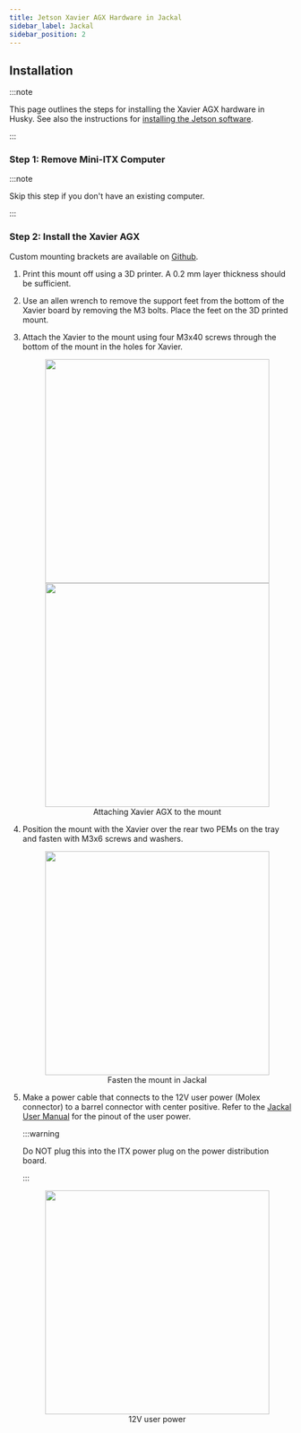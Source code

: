 ```yaml
---
title: Jetson Xavier AGX Hardware in Jackal
sidebar_label: Jackal
sidebar_position: 2
---
```



## Installation

:::note

This page outlines the steps for installing the Xavier AGX hardware in Husky. See also
the instructions for
[installing the Jetson software](../../jetson_software.mdx).

:::

### Step 1: Remove Mini-ITX Computer

:::note

Skip this step if you don't have an existing computer.

:::

<ComponentHuskyComputerRemoval />

### Step 2: Install the Xavier AGX

Custom mounting brackets are available on
[Github](https://github.com/clearpathrobotics/jetson_setup/raw/melodic/models/JetsonNanoXavierJackalMount.stl).

1. Print this mount off using a 3D printer. A 0.2 mm layer thickness should be sufficient.

2. Use an allen wrench to remove the support feet from the bottom of the Xavier board by removing the M3 bolts.
   Place the feet on the 3D printed mount.

3. Attach the Xavier to the mount using four M3x40 screws through the bottom of the mount in the holes for Xavier.

   <center>
     <figure>
       <img
         src="/img/computer_images/jetson/hardware/xavier_agx/jackal/1.jpg"
         width="400"
       />
       <img
         src="/img/computer_images/jetson/hardware/xavier_agx/jackal/2.jpg"
         width="400"
       />
       <figcaption>Attaching Xavier AGX to the mount</figcaption>
     </figure>
   </center>

4. Position the mount with the Xavier over the rear two PEMs on the tray and fasten with M3x6 screws and washers.

   <center>
     <figure>
       <img
         src="/img/computer_images/jetson/hardware/xavier_agx/jackal/3.jpg"
         width="400"
       />
       <figcaption>Fasten the mount in Jackal</figcaption>
     </figure>
   </center>

5. Make a power cable that connects to the 12V user
   power (Molex connector) to a barrel connector with center positive. Refer
   to the [Jackal User Manual](../../../../../outdoor_robots/jackal/user_manual_jackal.mdx) for the
   pinout of the user power.

   :::warning

   Do NOT plug this into the ITX power plug on the power distribution board.

   :::

   <center>
     <figure>
       <img
         src="/img/computer_images/jetson/hardware/xavier_agx/jackal/4.jpg"
         width="400"
       />
       <figcaption>12V user power</figcaption>
     </figure>
   </center>
